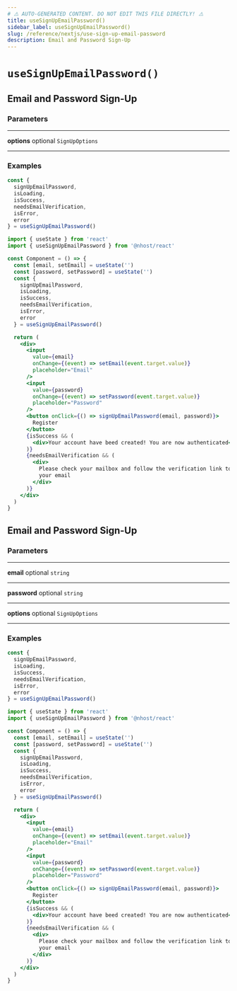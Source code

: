 ```yaml
---
# ⚠️ AUTO-GENERATED CONTENT. DO NOT EDIT THIS FILE DIRECTLY! ⚠️
title: useSignUpEmailPassword()
sidebar_label: useSignUpEmailPassword()
slug: /reference/nextjs/use-sign-up-email-password
description: Email and Password Sign-Up
---
```


# `useSignUpEmailPassword()`

## Email and Password Sign-Up

### Parameters

---

**<span className="parameter-name">options</span>** <span className="optional-status">optional</span> `SignUpOptions`

---

### Examples

```js
const {
  signUpEmailPassword,
  isLoading,
  isSuccess,
  needsEmailVerification,
  isError,
  error
} = useSignUpEmailPassword()
```

```jsx
import { useState } from 'react'
import { useSignUpEmailPassword } from '@nhost/react'

const Component = () => {
  const [email, setEmail] = useState('')
  const [password, setPassword] = useState('')
  const {
    signUpEmailPassword,
    isLoading,
    isSuccess,
    needsEmailVerification,
    isError,
    error
  } = useSignUpEmailPassword()

  return (
    <div>
      <input
        value={email}
        onChange={(event) => setEmail(event.target.value)}
        placeholder="Email"
      />
      <input
        value={password}
        onChange={(event) => setPassword(event.target.value)}
        placeholder="Password"
      />
      <button onClick={() => signUpEmailPassword(email, password)}>
        Register
      </button>
      {isSuccess && (
        <div>Your account have beed created! You are now authenticated</div>
      )}
      {needsEmailVerification && (
        <div>
          Please check your mailbox and follow the verification link to verify
          your email
        </div>
      )}
    </div>
  )
}
```

## Email and Password Sign-Up

### Parameters

---

**<span className="parameter-name">email</span>** <span className="optional-status">optional</span> `string`

---

**<span className="parameter-name">password</span>** <span className="optional-status">optional</span> `string`

---

**<span className="parameter-name">options</span>** <span className="optional-status">optional</span> `SignUpOptions`

---

### Examples

```js
const {
  signUpEmailPassword,
  isLoading,
  isSuccess,
  needsEmailVerification,
  isError,
  error
} = useSignUpEmailPassword()
```

```jsx
import { useState } from 'react'
import { useSignUpEmailPassword } from '@nhost/react'

const Component = () => {
  const [email, setEmail] = useState('')
  const [password, setPassword] = useState('')
  const {
    signUpEmailPassword,
    isLoading,
    isSuccess,
    needsEmailVerification,
    isError,
    error
  } = useSignUpEmailPassword()

  return (
    <div>
      <input
        value={email}
        onChange={(event) => setEmail(event.target.value)}
        placeholder="Email"
      />
      <input
        value={password}
        onChange={(event) => setPassword(event.target.value)}
        placeholder="Password"
      />
      <button onClick={() => signUpEmailPassword(email, password)}>
        Register
      </button>
      {isSuccess && (
        <div>Your account have beed created! You are now authenticated</div>
      )}
      {needsEmailVerification && (
        <div>
          Please check your mailbox and follow the verification link to verify
          your email
        </div>
      )}
    </div>
  )
}
```
